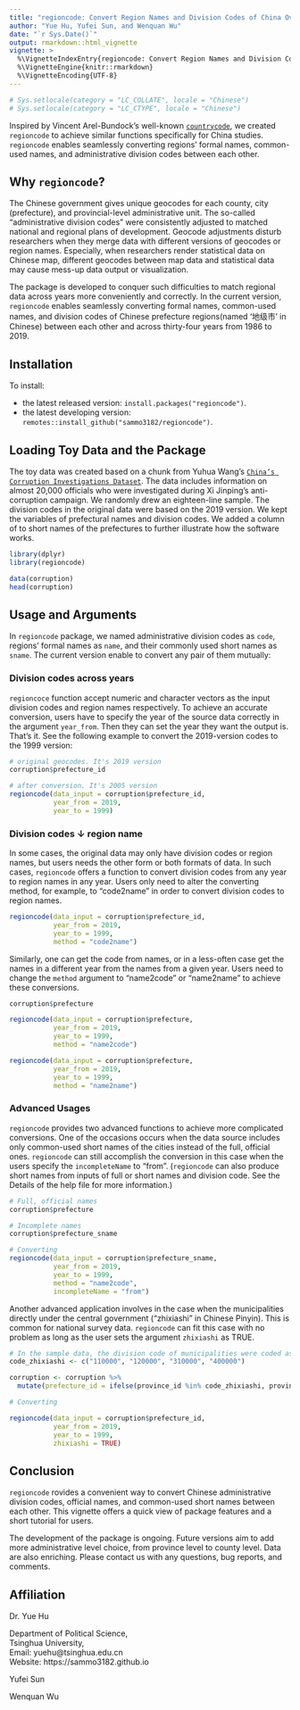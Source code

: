 ```yaml
---
title: "regioncode: Convert Region Names and Division Codes of China Over Years"
author: "Yue Hu, Yufei Sun, and Wenquan Wu"
date: "`r Sys.Date()`"
output: rmarkdown::html_vignette
vignette: >
  %\VignetteIndexEntry{regioncode: Convert Region Names and Division Codes of China Over Years}
  %\VignetteEngine{knitr::rmarkdown}
  %\VignetteEncoding{UTF-8}
---
```


```r
# Sys.setlocale(category = "LC_COLLATE", locale = "Chinese")
# Sys.setlocale(category = "LC_CTYPE", locale = "Chinese")
```


Inspired by Vincent Arel-Bundock's well-known [`countrycode`](https://joss.theoj.org/papers/10.21105/joss.00848), we created `regioncode` to achieve similar functions specifically for China studies. `regioncode` enables seamlessly converting regions' formal names, common-used names, and administrative division codes between each other.

## Why `regioncode`?

The Chinese government gives unique geocodes for each county, city (prefecture), and provincial-level administrative unit. The so-called "administrative division codes" were consistently adjusted to matched national and regional plans of development. Geocode adjustments disturb researchers when they merge data with different versions of geocodes or region names. Especially, when researchers render statistical data on Chinese map, different geocodes between map data and statistical data may cause mess-up data output or visualization.

The package is developed to conquer such difficulties to match regional data across years more conveniently and correctly. 
In the current version, `regioncode` enables seamlessly converting formal names, common-used names, and division codes of Chinese prefecture regions(named '地级市' in Chinese) between each other and across thirty-four years from 1986 to 2019.

## Installation

To install:

* the latest released version: `install.packages("regioncode")`.
* the latest developing version: `remotes::install_github("sammo3182/regioncode")`.


## Loading Toy Data and the Package

The toy data was created based on a chunk from Yuhua Wang's [`China’s Corruption Investigations Dataset`](https://dataverse.harvard.edu/dataset.xhtml?persistentId=doi:10.7910/DVN/9QZRAD). 
The data includes information on almost 20,000 officials who were investigated during Xi Jinping's anti-corruption campaign.
We randomly drew an eighteen-line sample.
The division codes in the original data were based on the 2019 version.
We kept the variables of prefectural names and division codes.
We added a column of to short names of the prefectures to further illustrate how the software works.

```r
library(dplyr)
library(regioncode)

data(corruption)
head(corruption)
```

## Usage and Arguments

In `regioncode` package, we named administrative division codes as `code`, regions' formal names as `name`, and their commonly used short names as `sname`.
The current version enable to convert any pair of them mutually:

### Division codes across years

`regioncoce` function accept numeric and character vectors as the input division codes and region names respectively.
To achieve an accurate conversion, users have to specify the year of the source data correctly in the argument `year_from`.
Then they can set the year they want the output is.
That's it. 
See the following example to convert the 2019-version codes to the 1999 version:

```r
# original geocodes. It's 2019 version
corruption$prefecture_id

# after conversion. It's 2005 version
regioncode(data_input = corruption$prefecture_id, 
           year_from = 2019,
           year_to = 1999)
```

### Division codes &darr; region name

In some cases, the original data may only have division codes or region names, but users needs the other form or both formats of data. 
In such cases, `regioncode` offers a function to convert division codes from any year to region names in any year.
Users only need to alter the converting method, for example, to "code2name" in order to convert division codes to region names.

```r
regioncode(data_input = corruption$prefecture_id, 
           year_from = 2019,
           year_to = 1999, 
           method = "code2name")
```

Similarly, one can get the code from names, or in a less-often case get the names in a different year from the names from a given year. 
Users need to change the `method` argument to "name2code" or "name2name" to achieve these conversions.

```r
corruption$prefecture

regioncode(data_input = corruption$prefecture, 
           year_from = 2019,
           year_to = 1999, 
           method = "name2code")

regioncode(data_input = corruption$prefecture, 
           year_from = 2019,
           year_to = 1999, 
           method = "name2name")
```

### Advanced Usages

`regioncode` provides two advanced functions to achieve more complicated conversions.
One of the occasions occurs when the data source includes only common-used short names of the cities instead of the full, official ones. 
`regioncode` can still accomplish the conversion in this case when the users specify the `incompleteName` to "from". 
(`regioncode` can also produce short names from inputs of full or short names and division code. See the Details of the help file for more information.)

```r
# Full, official names
corruption$prefecture

# Incomplete names
corruption$prefecture_sname

# Converting
regioncode(data_input = corruption$prefecture_sname, 
           year_from = 2019,
           year_to = 1999, 
           method = "name2code",
           incompleteName = "from")
```

Another advanced application involves in the case when the municipalities directly under the central government ("zhixiashi" in Chinese Pinyin).
This is common for national survey data.
`regioncode` can fit this case with no problem as long as the user sets the argument `zhixiashi` as TRUE.

```r
# In the sample data, the division code of municipalities were coded as NA. Filling the codes of municipalities with their provinces' codes.
code_zhixiashi <- c("110000", "120000", "310000", "400000")

corruption <- corruption %>% 
  mutate(prefecture_id = ifelse(province_id %in% code_zhixiashi, province_id, prefecture_id))

# Converting

regioncode(data_input = corruption$prefecture_id, 
           year_from = 2019,
           year_to = 1999,
           zhixiashi = TRUE)
```


## Conclusion
`regioncode` rovides a convenient way to convert Chinese administrative division codes, official names, and common-used short names between each other. 
This vignette offers a quick view of package features and a short tutorial for users.

The development of the package is ongoing.
Future versions aim to add more administrative level choice, from province level to county level. 
Data are also enriching. 
Please contact us with any questions, bug reports, and comments.

## Affiliation

Dr. Yue Hu

Department of Political Science,    
Tsinghua University,    
Email: yuehu@tsinghua.edu.cn    
Website: https://sammo3182.github.io

Yufei Sun

Wenquan Wu
